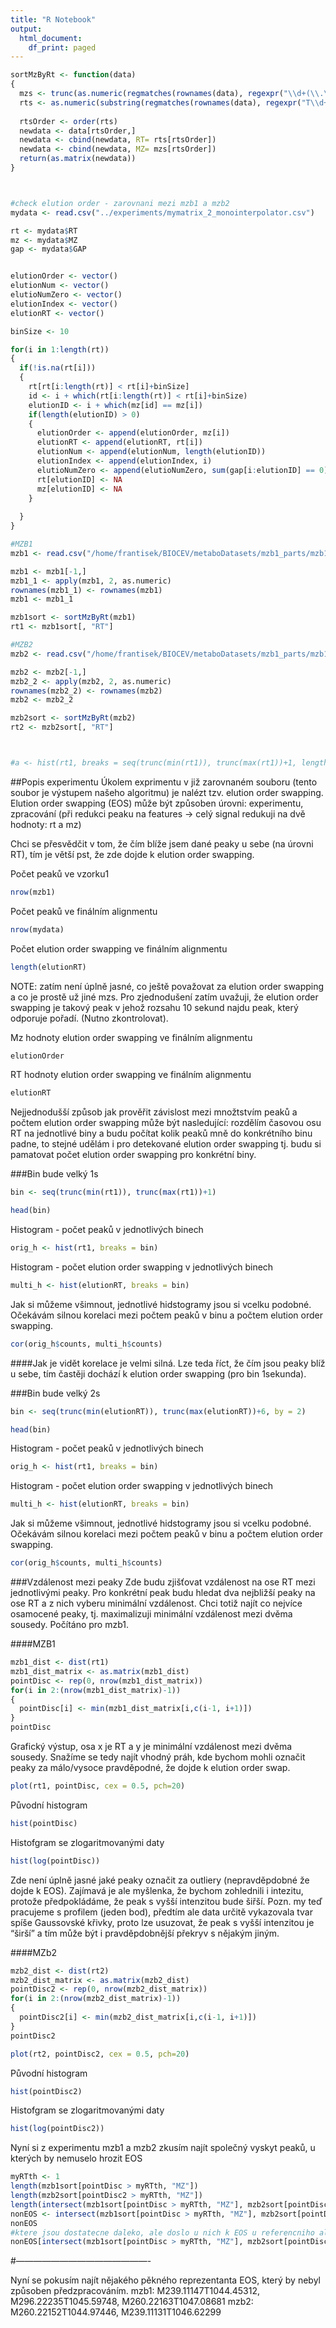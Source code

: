 ```yaml
---
title: "R Notebook"
output:
  html_document:
    df_print: paged
---
```


```r


sortMzByRt <- function(data)
{
  mzs <- trunc(as.numeric(regmatches(rownames(data), regexpr("\\d+(\\.\\d+)?",rownames(data), perl=TRUE)))*100)/100
  rts <- as.numeric(substring(regmatches(rownames(data), regexpr("T\\d+(\\.\\d+)?",rownames(data), perl=TRUE)),2))
  
  rtsOrder <- order(rts)
  newdata <- data[rtsOrder,]
  newdata <- cbind(newdata, RT= rts[rtsOrder])
  newdata <- cbind(newdata, MZ= mzs[rtsOrder])
  return(as.matrix(newdata))
}



#check elution order - zarovnani mezi mzb1 a mzb2
mydata <- read.csv("../experiments/mymatrix_2_monointerpolator.csv")

rt <- mydata$RT
mz <- mydata$MZ
gap <- mydata$GAP


elutionOrder <- vector()
elutionNum <- vector()
elutioNumZero <- vector()
elutionIndex <- vector()
elutionRT <- vector()

binSize <- 10

for(i in 1:length(rt))
{
  if(!is.na(rt[i]))
  {
    rt[rt[i:length(rt)] < rt[i]+binSize]
    id <- i + which(rt[i:length(rt)] < rt[i]+binSize)
    elutionID <- i + which(mz[id] == mz[i])
    if(length(elutionID) > 0)
    {
      elutionOrder <- append(elutionOrder, mz[i])
      elutionRT <- append(elutionRT, rt[i])
      elutionNum <- append(elutionNum, length(elutionID))
      elutionIndex <- append(elutionIndex, i)
      elutioNumZero <- append(elutioNumZero, sum(gap[i:elutionID] == 0))
      rt[elutionID] <- NA
      mz[elutionID] <- NA
    }
    
  }
}
```

```r

#MZB1
mzb1 <- read.csv("/home/frantisek/BIOCEV/metaboDatasets/mzb1_parts/mzb1_wnorm_1.csv", row.names = 1, stringsAsFactors = FALSE)

mzb1 <- mzb1[-1,]
mzb1_1 <- apply(mzb1, 2, as.numeric)
rownames(mzb1_1) <- rownames(mzb1)
mzb1 <- mzb1_1

mzb1sort <- sortMzByRt(mzb1)
rt1 <- mzb1sort[, "RT"]

#MZB2
mzb2 <- read.csv("/home/frantisek/BIOCEV/metaboDatasets/mzb1_parts/mzb1_wnorm_2.csv", row.names = 1, stringsAsFactors = FALSE)

mzb2 <- mzb2[-1,]
mzb2_2 <- apply(mzb2, 2, as.numeric)
rownames(mzb2_2) <- rownames(mzb2)
mzb2 <- mzb2_2

mzb2sort <- sortMzByRt(mzb2)
rt2 <- mzb2sort[, "RT"]



#a <- hist(rt1, breaks = seq(trunc(min(rt1)), trunc(max(rt1))+1, length.out = 4000))


```

##Popis experimentu
Úkolem exprimentu v již zarovnaném souboru (tento soubor je výstupem našeho algoritmu) je nalézt tzv. elution order swapping.
Elution order swapping (EOS) může být způsoben úrovni:
experimentu,
zpracování (při redukci peaku na features -> celý signal redukuji na dvě hodnoty: rt a mz)

Chci se přesvědčit v tom, že čím blíže jsem dané peaky u sebe (na úrovni RT), tím je větší pst, že zde dojde k elution order swapping.

Počet peaků ve vzorku1
```r
nrow(mzb1)
```

Počet peaků ve finálním alignmentu
```r
nrow(mydata)
```

Počet elution order swapping ve finálním alignmentu
```r
length(elutionRT)
```

NOTE: zatím není úplně jasné, co ještě považovat za elution order swapping a co je prostě už jiné mzs. Pro zjednodušení zatím uvažuji, že elution order swapping je takový peak v jehož rozsahu 10 sekund najdu peak, který odporuje pořadí. (Nutno zkontrolovat).

Mz hodnoty elution order swapping ve finálním alignmentu
```r
elutionOrder
```

RT hodnoty elution order swapping ve finálním alignmentu
```r
elutionRT
```


Nejjednodušší způsob jak prověřit závislost mezi množtstvím peaků a počtem elution order swapping může být nasledující: rozdělím časovou osu RT na jednotlivé biny a budu počítat kolik peaků mně do konkrétního binu padne, to stejné udělám i pro detekované elution order swapping tj. budu si pamatovat počet elution order swapping pro konkrétní biny.


###Bin bude velký 1s

```r
bin <- seq(trunc(min(rt1)), trunc(max(rt1))+1)
```

```r
head(bin)
```

Histogram - počet peaků v jednotlivých binech
```r
orig_h <- hist(rt1, breaks = bin)
```

Histogram - počet elution order swapping v jednotlivých binech

```r
multi_h <- hist(elutionRT, breaks = bin)
```

Jak si můžeme všimnout, jednotlivé hidstogramy jsou si vcelku podobné. Očekávám silnou korelaci mezi počtem peaků v binu a počtem elution order swapping.
```r
cor(orig_h$counts, multi_h$counts)
```

####Jak je vidět korelace je velmi silná. Lze teda říct, že čím jsou peaky blíž u sebe, tím častěji dochází k elution order swapping (pro bin 1sekunda).


###Bin bude velký 2s

```r
bin <- seq(trunc(min(elutionRT)), trunc(max(elutionRT))+6, by = 2)
```

```r
head(bin)
```

Histogram - počet peaků v jednotlivých binech
```r
orig_h <- hist(rt1, breaks = bin)
```

Histogram - počet elution order swapping v jednotlivých binech

```r
multi_h <- hist(elutionRT, breaks = bin)
```

Jak si můžeme všimnout, jednotlivé hidstogramy jsou si vcelku podobné. Očekávám silnou korelaci mezi počtem peaků v binu a počtem elution order swapping.
```r
cor(orig_h$counts, multi_h$counts)
```


###Vzdálenost mezi peaky
Zde budu zjišťovat vzdálenost na ose RT mezi jednotlivými peaky. Pro konkrétní peak budu hledat dva nejbližší peaky na ose RT a z nich vyberu minimální vzdálenost. Chci totiž najít co nejvíce osamocené peaky, tj. maximalizuji minimální vzdálenost mezi dvěma sousedy. Počítáno pro mzb1.

####MZB1

```r
mzb1_dist <- dist(rt1)
mzb1_dist_matrix <- as.matrix(mzb1_dist)
pointDisc <- rep(0, nrow(mzb1_dist_matrix))
for(i in 2:(nrow(mzb1_dist_matrix)-1))
{
  pointDisc[i] <- min(mzb1_dist_matrix[i,c(i-1, i+1)])
}
pointDisc
```

Grafický výstup, osa x je RT a y je minimální vzdálenost mezi dvěma sousedy. Snažíme se tedy najít vhodný práh, kde bychom mohli označit peaky za málo/vysoce pravděpodné, že dojde k elution order swap.

```r
plot(rt1, pointDisc, cex = 0.5, pch=20)
```

Původní histogram
```r
hist(pointDisc)
```

Histofgram se zlogaritmovanými daty
```r
hist(log(pointDisc))
```

Zde není úplně jasné jaké peaky označit za outliery (nepravděpdobné že dojde k EOS). Zajímavá je ale myšlenka, že bychom zohlednili i intezitu, protože předpokládáme, že peak s vyšší intenzitou bude šiřší. Pozn. my teď pracujeme s profilem (jeden bod), předtím ale data určitě vykazovala tvar spíše Gaussovské křivky, proto lze usuzovat, že peak s vyšší intenzitou je "širší" a tím může být i pravděpdobnější překryv s nějakým jiným.

####MZb2
```r
mzb2_dist <- dist(rt2)
mzb2_dist_matrix <- as.matrix(mzb2_dist)
pointDisc2 <- rep(0, nrow(mzb2_dist_matrix))
for(i in 2:(nrow(mzb2_dist_matrix)-1))
{
  pointDisc2[i] <- min(mzb2_dist_matrix[i,c(i-1, i+1)])
}
pointDisc2
```

```r
plot(rt2, pointDisc2, cex = 0.5, pch=20)
```
Původní histogram
```r
hist(pointDisc2)
```

Histofgram se zlogaritmovanými daty
```r
hist(log(pointDisc2))
```

Nyní si z experimentu mzb1 a mzb2 zkusím najít společný vyskyt peaků, u kterých by nemuselo hrozit EOS

```r
myRTth <- 1
length(mzb1sort[pointDisc > myRTth, "MZ"])
length(mzb2sort[pointDisc2 > myRTth, "MZ"])
length(intersect(mzb1sort[pointDisc > myRTth, "MZ"], mzb2sort[pointDisc2 > myRTth, "MZ"]))
nonEOS <- intersect(mzb1sort[pointDisc > myRTth, "MZ"], mzb2sort[pointDisc2 > myRTth, "MZ"])
nonEOS
#ktere jsou dostatecne daleko, ale doslo u nich k EOS u referencniho alignmentu
nonEOS[intersect(mzb1sort[pointDisc > myRTth, "MZ"], mzb2sort[pointDisc2 > myRTth, "MZ"]) %in% elutionOrder]
```


#----------------------------------------------

Nyní se pokusím najít nějakého pěkného reprezentanta EOS, který by nebyl způsoben předzpracováním.
mzb1: M239.11147T1044.45312, M296.22235T1045.59748, M260.22163T1047.08681
mzb2: M260.22152T1044.97446, M239.11131T1046.62299



